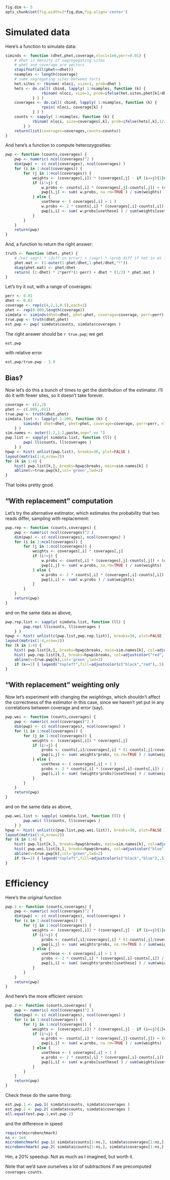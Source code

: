 ```r
fig.dim <- 5
opts_chunk$set(fig.width=2*fig.dim,fig.align='center')
```

Simulated data
==============

Here's a function to simulate data:
```r
siminds <- function (dhet,phet,coverage,nloci=1e6,perr=0.01) {
    # dhet is density of segregegating sites
    # phet and coverage are vectors
    stopifnot(all(phet<=dhet))
    nsamples <- length(coverage)
    # same segregating sites between torts
    het.sites <- rbinom( nloci, size=1, prob=dhet )
    hets <- do.call( cbind, lapply( 1:nsamples, function (k) { 
                rbinom( nloci, size=1, prob=ifelse(het.sites,phet[k]/dhet,0) )
            } ) )
    coverages <- do.call( cbind, lapply( 1:nsamples, function (k) { 
                rpois( nloci, coverage[k] ) 
            } ) )
    counts <- sapply( 1:nsamples, function (k) {
            rbinom( nloci, size=coverages[,k], prob=ifelse(hets[,k],1/2,perr) )
        } )
    return(list(coverages=coverages,counts=counts))
}
```


And here's a function to compute heterozygosities:
```r
pwp <- function (counts,coverages) {
    pwp <- numeric( ncol(coverages)^2 )
    dim(pwp) <- c( ncol(coverages), ncol(coverages) )
    for (i in 1:ncol(coverages)) {
        for (j in 1:ncol(coverages)) {
            weights <- (coverages[,i]) * (coverages[,j] - if (i==j){1}else{0} )
            if (i!=j) {
                w.probs <- counts[,i] * (coverages[,j]-counts[,j]) + (coverages[,i]-counts[,i]) * counts[,j]
                pwp[i,j] <- sum( w.probs, na.rm=TRUE ) / sum(weights)
            } else {
                usethese <- ( coverages[,i] > 1 )
                w.probs <- 2 * counts[,i] * (coverages[,i]-counts[,i])
                pwp[i,i] <- sum( w.probs[usethese] ) / sum(weights[usethese])
            }
        }
    }
    return(pwp)
}
```

And, a function to return the right answer:
```r
truth <- function (dhet, phet) {
    # (not segr) * (diff in error) + (segr) * (prob diff if het in at least one) * (prob het if segr)
    phet.mat <- (1-outer(1-phet/dhet,1-phet/dhet,"*"))
    diag(phet.mat) <- phet/dhet
    return( (1-dhet) * 2*perr*(1-perr) + dhet * (1/2) * phet.mat )
}
```

Let's try it out, with a range of coverages:
```r
perr <- 0.01
dhet <- 0.02
coverage <- rep(c(4,2,1,0.5),each=2)
phet <- rep(0.009,length(coverage))
simdata <- siminds(dhet=dhet, phet=phet, coverage=coverage, perr=perr)
true.pwp <- truth(dhet,phet)
est.pwp <- pwp( simdata$counts, simdata$coverages )
```

The right answer should be `r true.pwp`; we get
```r
est.pwp
```
with relative error
```r
est.pwp/true.pwp - 1.0
```

Bias?
-----

Now let's do this a bunch of times to get the distribution of the estimator.
I'll do it with fewer sites, so it doesn't take forever.
```r
coverage <- c(2,2)
phet <- c(.009,.011)
true.pwp <- truth(dhet,phet)
simdata.list <- lapply( 1:200, function (k) { 
        siminds( dhet=dhet, phet=phet, coverage=coverage, perr=perr, nloci=1e4 )
    } )
sim.names <- outer(1:2,1:2,paste,sep=" vs ")
pwp.list <- sapply( simdata.list, function (ll) {
        pwp( ll$counts, ll$coverages )
    } )
hpwp <- hist( unlist(pwp.list), breaks=30, plot=FALSE )
layout(matrix(1:4,nrow=2))
for (k in 1:4) {
    hist( pwp.list[k,], breaks=hpwp$breaks, main=sim.names[k] )
    abline(v=true.pwp[k],col='green',lwd=2)
}
```
That looks pretty good.


"With replacement" computation
----------------------------

Let's try the alternative estimator, which estimates the probability that two reads differ, sampling *with* replacement:
```r
pwp.rep <- function (counts,coverages) {
    pwp <- numeric( ncol(coverages)^2 )
    dim(pwp) <- c( ncol(coverages), ncol(coverages) )
    for (i in 1:ncol(coverages)) {
        for (j in 1:ncol(coverages)) {
            weights <- coverages[,i] * coverages[,j]
            if (i!=j) {
                w.probs <- counts[,i] * (coverages[,j]-counts[,j]) + (coverages[,i]-counts[,i]) * counts[,j]
                pwp[i,j] <- sum( w.probs, na.rm=TRUE ) / sum(weights)
            } else {
                w.probs <- 2 * counts[,i] * (coverages[,i]-counts[,i])
                pwp[i,i] <- sum( w.probs ) / sum(weights)
            }
        }
    }
    return(pwp)
}
```

and on the same data as above,
```r
pwp.rep.list <- sapply( simdata.list, function (ll) {
        pwp.rep( ll$counts, ll$coverages )
    } )
hpwp <- hist( unlist(c(pwp.list,pwp.rep.list)), breaks=30, plot=FALSE )
layout(matrix(1:4,nrow=2))
for (k in 1:4) {
    hist( pwp.list[k,], breaks=hpwp$breaks, main=sim.names[k], col=adjustcolor("black",.5) )
    hist( pwp.rep.list[k,], breaks=hpwp$breaks, col=adjustcolor("red",.5), add=TRUE )
    abline(v=true.pwp[k],col='green',lwd=2)
    if (k==2) { legend("topleft",fill=adjustcolor(c("black","red"),.5),legend=c("without replacement","with replacement") ) }
}
```


"With replacement" weighting only
---------------------------------

Now let's experiment with changing the *weightings*, which shouldn't affect the correctness of the estimator in this case,
since we haven't yet put in any correlations between coverage and error (say).
```r
pwp.wei <- function (counts,coverages) {
    pwp <- numeric( ncol(coverages)^2 )
    dim(pwp) <- c( ncol(coverages), ncol(coverages) )
    for (i in 1:ncol(coverages)) {
        for (j in 1:ncol(coverages)) {
            weights <- (coverages[,i]) * coverages[,j]
            if (i!=j) {
                probs <- counts[,i]/coverages[,i] * (1-counts[,j]/coverages[,j]) + (1-counts[,i]/coverages[,i]) * counts[,j]/coverages[,j]
                pwp[i,j] <- sum( weights*probs, na.rm=TRUE ) / sum(weights)
            } else {
                usethese <- ( coverages[,i] > 1 )
                probs <- 2 * counts[,i] * (coverages[,i]-counts[,i]) / ( coverages[,i] * (coverages[,i]-1) )
                pwp[i,i] <- sum( (weights*probs)[usethese] ) / sum(weights[usethese])
            }
        }
    }
    return(pwp)
}
```

and on the same data as above,
```r
pwp.wei.list <- sapply( simdata.list, function (ll) {
        pwp.wei( ll$counts, ll$coverages )
    } )
hpwp <- hist( unlist(c(pwp.list,pwp.wei.list)), breaks=30, plot=FALSE )
layout(matrix(1:4,nrow=2))
for (k in 1:4) {
    hist( pwp.list[k,], breaks=hpwp$breaks, main=sim.names[k], col=adjustcolor("black",.5) )
    hist( pwp.wei.list[k,], breaks=hpwp$breaks, col=adjustcolor("blue",.5), add=TRUE )
    abline(v=true.pwp[k],col='green',lwd=2)
    if (k==2) { legend("topleft",fill=adjustcolor(c("black","blue"),.5),legend=c("without replacement weighting","with replacement weighting") ) }
}
```



Efficiency
==========

Here's the original function
```r
pwp.1 <- function (counts,coverages) {
    pwp <- numeric( ncol(coverages)^2 )
    dim(pwp) <- c( ncol(coverages), ncol(coverages) )
    for (i in 1:ncol(coverages)) {
        for (j in 1:ncol(coverages)) {
            weights <- (coverages[,i]) * (coverages[,j] - if (i==j){1}else{0} )
            if (i!=j) {
                probs <- counts[,i]/coverages[,i] * (1-counts[,j]/coverages[,j]) + (1-counts[,i]/coverages[,i]) * counts[,j]/coverages[,j]
                pwp[i,j] <- sum( weights*probs, na.rm=TRUE ) / sum(weights)
            } else {
                usethese <- ( coverages[,i] > 1 )
                probs <- 2 * counts[,i] * (coverages[,i]-counts[,i]) / ( coverages[,i] * (coverages[,i]-1) )
                pwp[i,i] <- sum( (weights*probs)[usethese] ) / sum(weights[usethese])
            }
        }
    }
    return(pwp)
}
```

And here's the more efficient version:
```r
pwp.2 <- function (counts,coverages) {
    pwp <- numeric( ncol(coverages)^2 )
    dim(pwp) <- c( ncol(coverages), ncol(coverages) )
    for (i in 1:ncol(coverages)) {
        for (j in 1:ncol(coverages)) {
            weights <- (coverages[,i]) * (coverages[,j] - if (i==j){1}else{0} )
            if (i!=j) {
                w.probs <- counts[,i] * (coverages[,j]-counts[,j]) + (coverages[,i]-counts[,i]) * counts[,j]
                pwp[i,j] <- sum( w.probs, na.rm=TRUE ) / sum(weights)
            } else {
                usethese <- ( coverages[,i] > 1 )
                w.probs <- 2 * counts[,i] * (coverages[,i]-counts[,i])
                pwp[i,i] <- sum( w.probs[usethese] ) / sum(weights[usethese])
            }
        }
    }
    return(pwp)
}
```

Check these do the same thing:
```r
est.pwp.1 <- pwp.1( simdata$counts, simdata$coverages )
est.pwp.2 <- pwp.2( simdata$counts, simdata$coverages )
all.equal(est.pwp.1,est.pwp.2)
```
and the difference in speed
```r
require(microbenchmark)
ns <- 1e4
microbenchmark( pwp.1( simdata$counts[1:ns,], simdata$coverages[1:ns,] ), times=20 )
microbenchmark( pwp.2( simdata$counts[1:ns,], simdata$coverages[1:ns,] ), times=20 )
```
Hm, a 20% speedup.  Not as much as I imagined, but worth it.

Note that we'd save ourselves a lot of subtractions if we precomputed `coverages-counts`.
